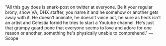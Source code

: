 "All this guy does is snark-post on twitter at everyone. Be it your regular brony, show VA, DHX staffer, you name it and he somehow or another gets away with it. He doesn't animate, he doesn't voice act, he sure as heck isn't an artist and Celestia forbid he tries to start a Youtube channel. He's just that grumpy guard pone that everyone seems to love and adore for one reason or another, something he's physically unable to comprehend." —Scope
